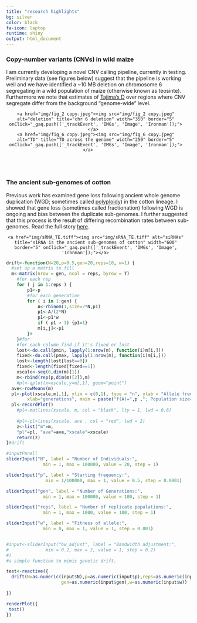 ```yaml
---
title: "research highlights"
bg: silver
color: black
fa-icon: laptop
runtime: shiny
output: html_document
---
```


### Copy-number variants (CNVs) in wild maize


I am currently developing a novel CNV calling pipeline, currently in testing. Preliminary data (see figures below) suggest that the pipeline is working well and we have identified a ~10 MB deletion on chromosome 6 segregating in a wild population of maize (otherwise known as teosinte). 
Furthermore we note that estimates of [Tajima's D](https://en.wikipedia.org/wiki/Tajima's_D) over regions where CNV segregate differ from the background "genome-wide" level.
       
<div style="padding-right: 15px;text-align:center">
    <a href="img/fig_2 copy.jpeg"><img src="img/fig_2 copy.jpeg" alt="deletion" title="chr 6 deletion" width="350" border="5" onClick="_gaq.push(['_trackEvent', 'IMGs', 'Image', 'Ironman']);"></a>  
    <a href="img/fig_6 copy.jpeg"><img src="img/fig_6 copy.jpeg" alt="TD" title="TD across the genome" width="250" border="5" onClick="_gaq.push(['_trackEvent', 'IMGs', 'Image', 'Ironman']);"></a>      
</div>   

<br/> 
<br/>       
         
### The ancient sub-genomes of cotton  

Previous work has examined gene loss following ancient whole genome duplication (WGD; sometimes called [polyploidy](https://en.wikipedia.org/wiki/Polyploid)) in the cotton lineage. I showed that gene loss (sometimes called fractionation) following WGD is ongoing and bias between the duplicate sub-genomes. I further suggested that this process is the result of differing recombination rates between sub-genomes. Read the full story [here](http://mbe.oxfordjournals.org/content/32/4/1063).

<div style="float;padding-right: 15px;text-align:center">
    <a href="img/sRNA_TE.tiff"><img src="img/sRNA_TE.tiff" alt="siRNAs" title="siRNA is the ancient sub-genomes of cotton" width="600" border="5" onClick="_gaq.push(['_trackEvent', 'IMGs', 'Image', 'Ironman']);"></a>        
</div> 

```r
drift<-function(N=20,p=0.5,gen=20,reps=10, w=1) {
  #set up a matrix to fill
  m<-matrix(nrow = gen, ncol = reps, byrow = T)
	#for each rep
	for ( j in 1:reps ) {
		p1<-p
		#for each generation
		for ( i in 1:gen) {
			A<-rbinom(1,size=2*N,p1)
			p1<-A/(2*N)
			p1<-p1*w
			if ( p1 > 1) {p1=1}
			m[i,j]<-p1
		}#
	}#for
	#for each column find if it's fixed or lost
	lost<-do.call(pmin, lapply(1:nrow(m), function(i)m[i,]))
	fixed<-do.call(pmax, lapply(1:nrow(m), function(i)m[i,]))
	lost<-length(lost[lost==0])
	fixed<-length(fixed[fixed==1])
	xscale<-seq(0,dim(m)[1])
	m<-rbind(rep(p,dim(m)[2]),m)
	#pl<-qplot(x=xscale,y=m[,1], geom="point")
  ave<-rowMeans(m)
  pl<-plot(xscale,m[,1], ylim = c(0,1), type = "n", ylab = "Allele frequency",
		xlab="generations", main = paste("f(A)=",p ,"; Population size=",N , "; lost=", lost, "; fixed=" , fixed, "; w = ", w), xlim =c(0,dim(m)[1]))+matlines(xscale, m, col = "black", lty = 1, lwd = 0.6)+lines(xscale, ave , col = "red", lwd = 2)
  pl<-recordPlot()
	#pl<-matlines(xscale, m, col = "black", lty = 1, lwd = 0.6)
	
	#pl<-pl+lines(xscale, ave , col = "red", lwd = 2)
	z<-list("m"=m,
	"pl"=pl, "ave"=ave,"xscale"=xscale)
	return(z)
}#drift

```

```r
#inputPanel(
sliderInput("N", label = "Number of Individuals:",
              min = 1, max = 100000, value = 20, step = 1)

sliderInput("p", label = "Starting frequency:",
               min = 1/100000, max = 1, value = 0.5, step = 0.0001)

sliderInput("gen", label = "Number of Generations:",
              min = 1, max = 100000, value = 100, step = 1)

sliderInput("reps", label = "Number of replicate populations:",
              min = 1, max = 1000, value = 100, step = 1)

sliderInput("w", label = "Fitness of allele:",
              min = 0, max = 1, value = 1, step = 0.001)


#input<-sliderInput("bw_adjust", label = "Bandwidth adjustment:",
#              min = 0.2, max = 2, value = 1, step = 0.2)
#)
#a simple function to mimic genetic drift.

test<-reactive({
  drift(N=as.numeric(input$N),p=as.numeric(input$p),reps=as.numeric(input$reps),
                     gen=as.numeric(input$gen),w=as.numeric(input$w))
  
})

renderPlot({
 test()
})
```

